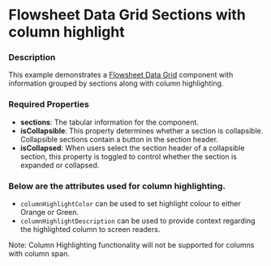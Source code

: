 
# Flowsheet Data Grid Sections with column highlight

### Description

This example demonstrates a [Flowsheet Data Grid](/components/cerner-terra-framework-docs/data-grid/flowsheet-data-grid/about) component with information grouped by sections along with column highlighting.

### Required Properties
* **sections**: The tabular information for the component.
* **isCollapsible**: This property determines whether a section is collapsible. Collapsible sections contain a button in the section header.
* **isCollapsed**: When users select the section header of a collapsible section, this property is toggled to control whether the section is expanded or collapsed.

### Below are the attributes used for column highlighting.
- `columnHighlightColor` can be used to set highlight colour to either Orange or Green.
- `columnHighlightDescription` can be used to provide context regarding the highlighted column to screen readers.

<FlowsheetSectionsWithColHighlight />

Note: Column Highlighting functionality will not be supported for columns with column span. 
